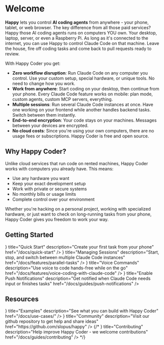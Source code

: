 
# Welcome

**Happy** lets you control **AI coding agents** from anywhere - your phone, tablet, or
web browser. The key difference from all those paid services? Happy those AI
coding agents runs on computers YOU own. Your desktop, laptop, server, or even a
Raspberry Pi. As long as it's connected to the internet, you can use Happy to
control Claude Code on that machine. Leave the house, fire off coding tasks and
come back to pull requests ready to review.

With Happy Coder you get:

- **Zero workflow disruption**: Run Claude Code on any computer you control. Use your custom setup, special hardware, or unique tools. No need to change how you work.
- **Work from anywhere**: Start coding on your desktop, then continue from your phone. Every Claude Code feature works on mobile: plan mode, custom agents, custom MCP servers, everything.
- **Multiple sessions**: Run several Claude Code instances at once. Have one working on your frontend while another handles backend tasks. Switch between them instantly.
- **End-to-end encryption**: Your code stays on your machines. Messages between your devices are encrypted.
- **No cloud costs**: Since you're using your own computers, there are no usage fees or subscriptions. Happy Coder is free and open source.

## Why Happy Coder?

Unlike cloud services that run code on rented machines, Happy Coder works with computers you already have. This means:

- Use any hardware you want
- Keep your exact development setup
- Work with private or secure systems
- No monthly bills or usage limits
- Complete control over your environment

Whether you're hacking on a personal project, working with specialized hardware, or just want to check on long-running tasks from your phone, Happy Coder gives you freedom to work your way.

## Getting Started

<div className="grid gap-4 sm:grid-cols-2">
    <Card
        icon={<RocketIcon />}
        title="Quick Start"
        description="Create your first task from your phone"
        href="/docs/quick-start"
    />
    <Card
        icon={<NetworkIcon />}
        title="Managing Sessions"
        description="Start, stop, and switch between multiple Claude Code instances"
        href="/docs/features/parallel-tasks"
    />
    <Card
        icon={<AudioLinesIcon />}
        title="Voice Commands"
        description="Use voice to code hands-free while on the go"
        href="/docs/features/voice-coding-with-claude-code"
    />
    <Card
        icon={<BellIcon />}
        title="Enable Push Notifications"
        description="Get notified when Claude Code needs input or finishes tasks"
        href="/docs/guides/push-notifications"
    />
    
</div>

## Resources

<div className="grid gap-4 sm:grid-cols-2">
    <Card
        icon={<LightbulbIcon />}
        title="Examples"
        description="See what you can build with Happy Coder"
        href="/docs/use-cases/"
    />
    <Card
        icon={<GithubIcon />}
        title="Community"
        description="Visit our github repository to get help and share ideas"
        href="https://github.com/slopus/happy"
    />
    {/*
    <Card
        icon={<HandshakeIcon />}
        title="Contributing"
        description="Help improve Happy Coder - we welcome contributions"
        href="/docs/guides/contributing"
    />
    */}
</div>